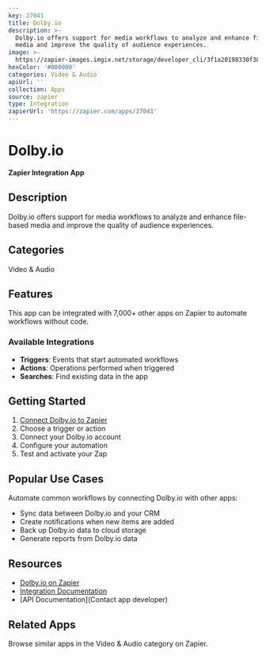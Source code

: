```yaml
---
key: 27041
title: Dolby.io
description: >-
  Dolby.io offers support for media workflows to analyze and enhance file-based
  media and improve the quality of audience experiences.
image: >-
  https://zapier-images.imgix.net/storage/developer_cli/3f1a20198330f3843857a93ab815fbb7.png?auto=format%2Ccompress&ixlib=python-3.0.0&q=50
hexColor: '#000000'
categories: Video & Audio
apiUrl: ''
collection: Apps
source: zapier
type: Integration
zapierUrl: 'https://zapier.com/apps/27041'
---
```

# Dolby.io

**Zapier Integration App**

## Description

Dolby.io offers support for media workflows to analyze and enhance file-based media and improve the quality of audience experiences.

## Categories

Video & Audio

## Features

This app can be integrated with 7,000+ other apps on Zapier to automate workflows without code.

### Available Integrations

- **Triggers**: Events that start automated workflows
- **Actions**: Operations performed when triggered
- **Searches**: Find existing data in the app

## Getting Started

1. [Connect Dolby.io to Zapier](https://zapier.com/apps/27041)
2. Choose a trigger or action
3. Connect your Dolby.io account
4. Configure your automation
5. Test and activate your Zap

## Popular Use Cases

Automate common workflows by connecting Dolby.io with other apps:

- Sync data between Dolby.io and your CRM
- Create notifications when new items are added
- Back up Dolby.io data to cloud storage
- Generate reports from Dolby.io data

## Resources

- [Dolby.io on Zapier](https://zapier.com/apps/27041)
- [Integration Documentation](https://zapier.com/apps/27041/integrations)
- [API Documentation](Contact app developer)

## Related Apps

Browse similar apps in the Video & Audio category on Zapier.
